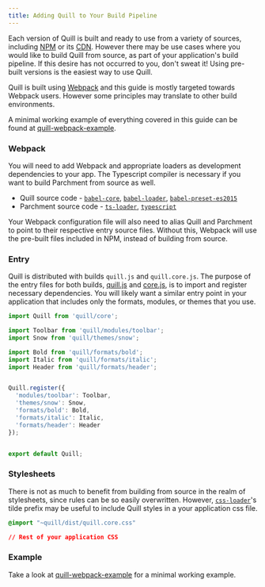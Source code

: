```yaml
---
title: Adding Quill to Your Build Pipeline
---
```


Each version of Quill is built and ready to use from a variety of sources, including [NPM](https://www.npmjs.com/package/quill) or its [CDN](/docs/download/). However there may be use cases where you would like to build Quill from source, as part of your application's build pipeline. If this desire has not occurred to you, don't sweat it! Using pre-built versions is the easiest way to use Quill.

Quill is built using [Webpack](https://webpack.js.org/concepts/) and this guide is mostly targeted towards Webpack users. However some principles may translate to other build environments.

A minimal working example of everything covered in this guide can be found at [quill-webpack-example](https://github.com/quilljs/webpack-example/).


### Webpack

You will need to add Webpack and appropriate loaders as development dependencies to your app. The Typescript compiler is necessary if you want to build Parchment from source as well.

- Quill source code - [`babel-core`](https://www.npmjs.com/package/babel-core), [`babel-loader`](https://www.npmjs.com/package/babel-loader), [`babel-preset-es2015`](https://www.npmjs.com/package/babel-preset-es2015)
- Parchment source code - [`ts-loader`](https://www.npmjs.com/package/ts-loader), [`typescript`](https://www.npmjs.com/package/typescript)

Your Webpack configuration file will also need to alias Quill and Parchment to point to their respective entry source files. Without this, Webpack will use the pre-built files included in NPM, instead of building from source.


### Entry

Quill is distributed with builds `quill.js` and `quill.core.js`. The purpose of the entry files for both builds, [quill.js](https://github.com/quilljs/quill/blob/master/quill.js) and [core.js](https://github.com/quilljs/quill/blob/master/core.js), is to import and register necessary dependencies. You will likely want a similar entry point in your application that includes only the formats, modules, or themes that you use.

```js
import Quill from 'quill/core';

import Toolbar from 'quill/modules/toolbar';
import Snow from 'quill/themes/snow';

import Bold from 'quill/formats/bold';
import Italic from 'quill/formats/italic';
import Header from 'quill/formats/header';


Quill.register({
  'modules/toolbar': Toolbar,
  'themes/snow': Snow,
  'formats/bold': Bold,
  'formats/italic': Italic,
  'formats/header': Header
});


export default Quill;
```


### Stylesheets

There is not as much to benefit from building from source in the realm of stylesheets, since rules can be so easily overwritten. However, [`css-loader`](https://www.npmjs.com/package/css-loader)'s tilde prefix may be useful to include Quill styles in a your application css file.

```css
@import "~quill/dist/quill.core.css"

// Rest of your application CSS
```


### Example

Take a look at [quill-webpack-example](https://github.com/quilljs/webpack-example/) for a minimal working example.
